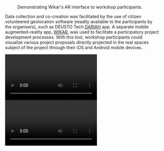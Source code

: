 <Figure src="/assets/content/assets/en/resources/events/use-of-ict-for-community-building-actions-towards-the-reactivation-of-urban-heritagescapes-in-south-european-cities/sessions/4/demo-1.png">
  Demonstrating Wikar's AR interface to workshop participants.
</Figure>

Data collection and co-creation was facilitated by the use of citizen volunteered geolocation software (readily available to the participants by the organisers), such as DEUSTO Tech [DARIAH](https://play.google.com/store/apps/details?id=mobility.deustotech.dariah_android) app. A separate mobile augmented-reality app, [WIKAR](http://wikar.co/), was used to facilitate a participatory project development processes. With this tool, workshop participants could visualize various project proposals directly projected in the real spaces subject of the project through their iOS and Android mobile devices.

<Video provider="youtube" id="https://www.youtube.com/embed/HPZPO5Xp7hU">
  Video recording of Wikar AR proposal visualization on site.
</Video>

<Video provider="youtube" id="https://www.youtube.com/embed/XQfSdYfbdkw">
  Presentation by Colter Wehmeier
</Video>
